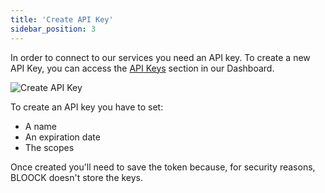 ```yaml
---
title: 'Create API Key'
sidebar_position: 3
---
```


In order to connect to our services you need an API key. To create a new API Key, you can access the [API Keys](/guides/platform/developers/#api-keys) section in our Dashboard.

![Create API Key](https://cdn.bloock.com/hosting/v1/hosted/d6c021e3-2c2e-42b0-87b5-73befd69796e)

To create an API key you have to set:

- A name
- An expiration date
- The scopes

Once created you'll need to save the token because, for security reasons, BLOOCK doesn't store the keys.
